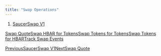 ```yaml
---
title: "Swap Operations"
---
```


1. [SaucerSwap V1](/developer/saucerswap-v1)

[Swap Quote](/developer/saucerswap-v1/swap-operations/swap-quote)[Swap HBAR for Tokens](/developer/saucerswap-v1/swap-operations/swap-hbar-for-tokens)[Swap Tokens for Tokens](/developer/saucerswap-v1/swap-operations/swap-tokens-for-tokens)[Swap Tokens for HBAR](/developer/saucerswap-v1/swap-operations/swap-tokens-for-hbar)[Track Swap Events](/developer/saucerswap-v1/swap-operations/track-swap-events)

[PreviousSaucerSwap V1](/developer/saucerswap-v1)[NextSwap Quote](/developer/saucerswap-v1/swap-operations/swap-quote)

